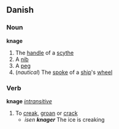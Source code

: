 ==Danish==
===Noun===
'''knage'''
# The [[handle]] of a [[scythe]]
# A [[nib]]
# A [[peg]]
# (''nautical'') The [[spoke]] of a [[ship]]'s [[wheel]]
===Verb===
'''knage''' ''[[intransitive]]''
# To [[creak]], [[groan]] or [[crack]]
#* ''isen '''knager''' '' The ice is creaking